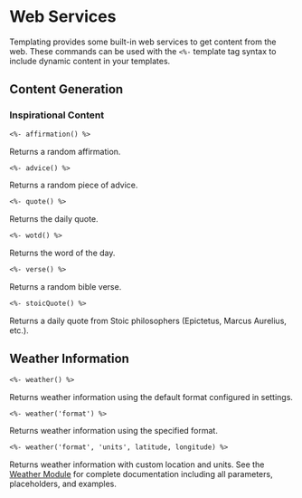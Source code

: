 
# Web Services

Templating provides some built-in web services to get content from the web. These commands can be used with the `<%-` template tag syntax to include dynamic content in your templates.

## Content Generation

### Inspirational Content

```markdown
<%- affirmation() %>
```

Returns a random affirmation.

```markdown
<%- advice() %>
```

Returns a random piece of advice.

```markdown
<%- quote() %>
```

Returns the daily quote.

```markdown
<%- wotd() %>
```

Returns the word of the day.

```markdown
<%- verse() %>
```

Returns a random bible verse.

```markdown
<%- stoicQuote() %>
```

Returns a daily quote from Stoic philosophers (Epictetus, Marcus Aurelius, etc.).

## Weather Information

```markdown
<%- weather() %>
```

Returns weather information using the default format configured in settings.

```markdown
<%- weather('format') %>
```

Returns weather information using the specified format.

```markdown
<%- weather('format', 'units', latitude, longitude) %>
```

Returns weather information with custom location and units. See the [Weather Module](/built-in-modules/templating-modules-weather) for complete documentation including all parameters, placeholders, and examples.
